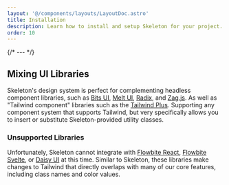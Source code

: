 ```yaml
---
layout: '@/components/layouts/LayoutDoc.astro'
title: Installation
description: Learn how to install and setup Skeleton for your project.
order: 10
---
```



{/* --- */}

<NavGrid collection="docs" path="installation/" classes="md:grid-cols-2" />

## Mixing UI Libraries

Skeleton's design system is perfect for complementing headless component libraries, such as [Bits UI](/docs/headless/bits-ui), [Melt UI](/docs/headless/melt-ui), [Radix](/docs/headless/radix-ui), and [Zag.js](https://zagjs.com/). As well as "Tailwind component" libraries such as the [Tailwind Plus](https://tailwindcss.com/plus). Supporting any component system that supports Tailwind, but very specifically allows you to insert or substitute Skeleton-provided utility classes.

### Unsupported Libraries

Unfortunately, Skeleton cannot integrate with [Flowbite React](https://flowbite-react.com/), [Flowbite Svelte](https://flowbite-svelte.com/), or [Daisy UI](https://daisyui.com/) at this time. Similar to Skeleton, these libraries make changes to Tailwind that directly overlaps with many of our core features, including class names and color values.

